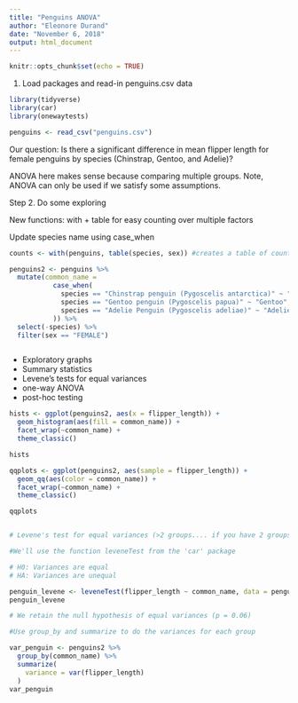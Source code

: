 ```yaml
---
title: "Penguins ANOVA"
author: "Eleonore Durand"
date: "November 6, 2018"
output: html_document
---
```


```r
knitr::opts_chunk$set(echo = TRUE)
```


1. Load packages and read-in penguins.csv data

```r
library(tidyverse)
library(car)
library(onewaytests)

penguins <- read_csv("penguins.csv")


```


Our question: 
Is there a significant difference in mean flipper length for female penguins by species (Chinstrap, Gentoo, and Adelie)?

ANOVA here makes sense because comparing multiple groups. Note, ANOVA can only be used if we satisfy some assumptions. 

Step 2. Do some exploring

New functions: with + table for easy counting over multiple factors

Update species name using case_when

```r

counts <- with(penguins, table(species, sex)) #creates a table of counts of each species of penguin by species and sex

penguins2 <- penguins %>% 
  mutate(common_name = 
           case_when(
             species == "Chinstrap penguin (Pygoscelis antarctica)" ~ "Chinstrap", 
             species == "Gentoo penguin (Pygoscelis papua)" ~ "Gentoo",
             species == "Adelie Penguin (Pygoscelis adeliae)" ~ "Adelie"
           )) %>% 
  select(-species) %>% 
  filter(sex == "FEMALE")



```

- Exploratory graphs
- Summary statistics 
- Levene's tests for equal variances
- one-way ANOVA
- post-hoc testing 

```r
hists <- ggplot(penguins2, aes(x = flipper_length)) +
  geom_histogram(aes(fill = common_name)) + 
  facet_wrap(~common_name) +
  theme_classic()

hists 

qqplots <- ggplot(penguins2, aes(sample = flipper_length)) + 
  geom_qq(aes(color = common_name)) +
  facet_wrap(~common_name) +
  theme_classic()

qqplots


# Levene's test for equal variances (>2 groups.... if you have 2 groups, use the F-test for equal variances)

#We'll use the function leveneTest from the 'car' package

# H0: Variances are equal
# HA: Variances are unequal

penguin_levene <- leveneTest(flipper_length ~ common_name, data = penguins2)
penguin_levene

# We retain the null hypothesis of equal variances (p = 0.06)

#Use group_by and summarize to do the variances for each group 

var_penguin <- penguins2 %>% 
  group_by(common_name) %>% 
  summarize(
    variance = var(flipper_length)
  )
var_penguin
```


